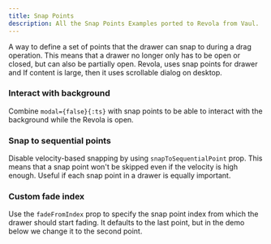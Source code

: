```yaml
---
title: Snap Points
description: All the Snap Points Examples ported to Revola from Vaul.
---
```


A way to define a set of points that the drawer can snap to during a drag operation. This means that a drawer no longer only has to be open or closed, but can also be partially open. Revola, uses snap points for drawer and If content is large, then it uses scrollable dialog on desktop.

<ComponentPreview name="default-snap-points-demo" />

### Interact with background
Combine `modal={false}{:ts}` with snap points to be able to interact with the background while the Revola is open.

<ComponentPreview name="interact-with-background-snap-points-demo" />


### Snap to sequential points
Disable velocity-based snapping by using `snapToSequentialPoint` prop. This means that a snap point won't be skipped even if the velocity is high enough. Useful if each snap point in a drawer is equally important.

<ComponentPreview name="snap-to-sequential-points-snap-points-demo" />


### Custom fade index
Use the `fadeFromIndex` prop to specify the snap point index from which the drawer should start fading. It defaults to the last point, but in the demo below we change it to the second point.

<ComponentPreview name="custom-fade-index-snap-points-demo" />
